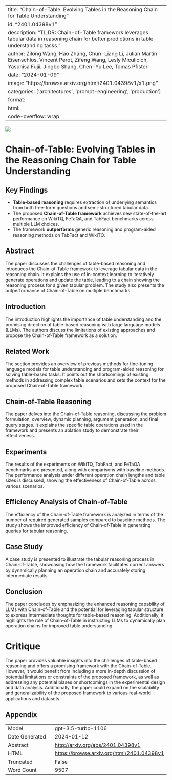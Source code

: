 
---
title: "Chain-of-Table: Evolving Tables in the Reasoning Chain for Table Understanding"
id: "2401.04398v1"
description: "TL;DR: Chain-of-Table framework leverages tabular data in reasoning chain for better predictions in table understanding tasks."
author: Zilong Wang, Hao Zhang, Chun-Liang Li, Julian Martin Eisenschlos, Vincent Perot, Zifeng Wang, Lesly Miculicich, Yasuhisa Fujii, Jingbo Shang, Chen-Yu Lee, Tomas Pfister
date: "2024-01-09"
image: "https://browse.arxiv.org/html/2401.04398v1/x1.png"
categories: ['architectures', 'prompt-engineering', 'production']
format:
  html:
    code-overflow: wrap
---

![](https://browse.arxiv.org/html/2401.04398v1/x1.png)

# Chain-of-Table: Evolving Tables in the Reasoning Chain for Table Understanding

## Key Findings
- **Table-based reasoning** requires extraction of underlying semantics from both free-form questions and semi-structured tabular data.
- The proposed **Chain-of-Table framework** achieves new state-of-the-art performance on WikiTQ, FeTaQA, and TabFact benchmarks across multiple LLM choices.
- The framework **outperforms** generic reasoning and program-aided reasoning methods on TabFact and WikiTQ.

## Abstract
The paper discusses the challenges of table-based reasoning and introduces the Chain-of-Table framework to leverage tabular data in the reasoning chain. It explains the use of in-context learning to iteratively generate operations and update the table, leading to a chain showing the reasoning process for a given tabular problem. The study also presents the outperformance of Chain-of-Table on multiple benchmarks.

## Introduction
The introduction highlights the importance of table understanding and the promising direction of table-based reasoning with large language models (LLMs). The authors discuss the limitations of existing approaches and propose the Chain-of-Table framework as a solution.

## Related Work
The section provides an overview of previous methods for fine-tuning language models for table understanding and program-aided reasoning for solving table-based tasks. It points out the shortcomings of existing methods in addressing complex table scenarios and sets the context for the proposed Chain-of-Table framework.

## Chain-of-Table Reasoning
The paper delves into the Chain-of-Table reasoning, discussing the problem formulation, overview, dynamic planning, argument generation, and final query stages. It explains the specific table operations used in the framework and presents an ablation study to demonstrate their effectiveness.

## Experiments
The results of the experiments on WikiTQ, TabFact, and FeTaQA benchmarks are presented, along with comparisons with baseline methods. The performance analysis under different operation chain lengths and table sizes is discussed, showing the effectiveness of Chain-of-Table across various scenarios.

## Efficiency Analysis of Chain-of-Table
The efficiency of the Chain-of-Table framework is analyzed in terms of the number of required generated samples compared to baseline methods. The study shows the improved efficiency of Chain-of-Table in generating queries for tabular reasoning.

## Case Study
A case study is presented to illustrate the tabular reasoning process in Chain-of-Table, showcasing how the framework facilitates correct answers by dynamically planning an operation chain and accurately storing intermediate results.

## Conclusion
The paper concludes by emphasizing the enhanced reasoning capability of LLMs with Chain-of-Table and the potential for leveraging tabular structure to express intermediate thoughts for table-based reasoning. Additionally, it highlights the role of Chain-of-Table in instructing LLMs to dynamically plan operation chains for improved table understanding. 

# Critique
The paper provides valuable insights into the challenges of table-based reasoning and offers a promising framework with the Chain-of-Table. However, it would benefit from including a more in-depth discussion of potential limitations or constraints of the proposed framework, as well as addressing any potential biases or shortcomings in the experimental design and data analysis. Additionally, the paper could expand on the scalability and generalizability of the proposed framework to various real-world applications and datasets.

## Appendix

|          |          |
|----------|----------|
| Model     | gpt-3.5-turbo-1106       |
| Date Generated     | 2024-01-12       |
| Abstract | [http://arxiv.org/abs/2401.04398v1](http://arxiv.org/abs/2401.04398v1)        |
| HTML     | [https://browse.arxiv.org/html/2401.04398v1](https://browse.arxiv.org/html/2401.04398v1)       |
| Truncated       | False       |
| Word Count       | 9507       |